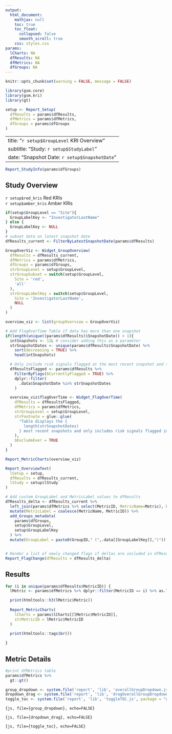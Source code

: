 ```yaml
---
output:
  html_document:
    mathjax: null
    toc: true
    toc_float:
      collapsed: false
      smooth_scroll: true
    css: styles.css
params:
  lCharts: NA
  dfResults: NA
  dfMetrics: NA
  dfGroups: NA
---
```


```r
knitr::opts_chunk$set(warning = FALSE, message = FALSE) 
```


```r
library(gsm.core)
library(gsm.kri)
library(gt)

setup <- Report_Setup(
  dfResults = params$dfResults,
  dfMetrics = params$dfMetrics,
  dfGroups = params$dfGroups
)

```


---
title: "`r setup$GroupLevel` KRI Overview"
subtitle: "Study: `r setup$StudyLabel`"
date: "Snapshot Date: `r setup$SnapshotDate`"
--- 

::: {
    #overall-group-select
    .overall-group-select
    title="Selected group will be highlighted in all charts for all KRIs."
}
:::

```r
Report_StudyInfo(params$dfGroups)
```

## Study Overview

::: flag-container
::: {.flag .flag-red}
<div> `r setup$red_kris` Red KRIs </div>
:::

::: {.flag .flag-amber}
<div> `r setup$amber_kris` Amber KRIs </div>
:::
:::

::: gsm-overview-table


```r
if(setup$GroupLevel == "Site"){ 
  GroupLabelKey <- "InvestigatorLastName"
} else { 
  GroupLabelKey <- NULL 
}  
# subset data on latest snapshot date
dfResults_current <- FilterByLatestSnapshotDate(params$dfResults)

GroupOverViz <- Widget_GroupOverview(
  dfResults = dfResults_current,
  dfMetrics = params$dfMetrics,
  dfGroups = params$dfGroups,
  strGroupLevel = setup$GroupLevel,
  strGroupSubset = switch(setup$GroupLevel,
    Site = 'red',
    'all'
  ),
  strGroupLabelKey = switch(setup$GroupLevel,
    Site = 'InvestigatorLastName',
    NULL
  )
)

overview_viz <- list(groupOverview = GroupOverViz)

# Add FlagOverTime Table if data has more than one snapshot
if(length(unique((params$dfResults)$SnapshotDate)) > 1){
  intSnapshots <- 12L # consider adding this as a parameter
  strSnapshotDates <- unique(params$dfResults$SnapshotDate) %>%
    sort(decreasing = TRUE) %>%
    head(intSnapshots)

  # Only include risk signals flagged at the most recent snapshot and the 12 most recent snapshots.
  dfResultsFlagged <- params$dfResults %>%
    FilterByFlags(bCurrentlyFlagged = TRUE) %>%
    dplyr::filter(
      .data$SnapshotDate %in% strSnapshotDates
    )

  overview_viz$flagOverTime <- Widget_FlagOverTime(
    dfResults = dfResultsFlagged,
    dfMetrics = params$dfMetrics,
    strGroupLevel = setup$GroupLevel,
    strFootnote = glue::glue(
      "Table displays the {
        length(strSnapshotDates)
      } most recent snapshots and only includes risk signals flagged in the most recent snapshot."
    ),
    bExcludeEver = TRUE
  )
}

Report_MetricCharts(overview_viz)
```

:::

```r

Report_OverviewText(
  lSetup = setup,
  dfResults = dfResults_current,
  lStudy = setup$lStudy
)


```



```r

# Add custom GroupLabel and MetricLabel values to dfResults
dfResults_delta <- dfResults_current %>%         
  left_join(params$dfMetrics %>% select(MetricID, MetricName=Metric), by = "MetricID") %>%
  mutate(MetricLabel = coalesce(MetricName, MetricID)) %>%
  add_Groups_metadata(
    params$dfGroups,
    setup$GroupLevel,
    setup$GroupLabelKey
  ) %>%
  mutate(GroupLabel = paste0(GroupID," (",.data[[GroupLabelKey]],")"))


# Render a list of newly changed flags if deltas are included in dfResults
Report_FlagChange(dfResults = dfResults_delta)
```

## Results

```r

for (i in unique(params$dfResults$MetricID)) {
  lMetric <- params$dfMetrics %>% dplyr::filter(MetricID == i) %>% as.list

  print(htmltools::h3(lMetric$Metric))
  
  Report_MetricCharts(
    lCharts = params$lCharts[[lMetric$MetricID]],
    strMetricID = lMetric$MetricID
  )
  
  print(htmltools::tags$br())

}

```

## Metric Details
```r
#print dfMetrics table
params$dfMetrics %>%
  gt::gt()
```

```r
group_dropdown <- system.file('report', 'lib', 'overallGroupDropdown.js', package = "gsm.kri")
dropdown_drag <- system.file('report', 'lib', 'dragOverallGroupDropdown.js', package = "gsm.kri")
toggle_toc <- system.file('report', 'lib', 'toggleTOC.js', package = "gsm.kri")
```

```{js, file={group_dropdown}, echo=FALSE}
```

```{js, file={dropdown_drag}, echo=FALSE}
```

```{js, file={toggle_toc}, echo=FALSE}
```

```js
```
